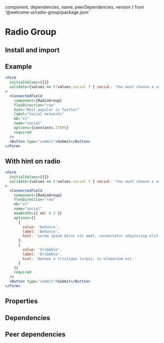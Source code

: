 
  component,
  dependencies,
  name,
  peerDependencies,
  version
} from '@welcome-ui/radio-group/package.json'
# Radio Group
<tagversion version={version} name={name} />

## Install and import

<usage component={component} name={name} peerDependencies={peerDependencies} />

## Example

```jsx
<Form
  initialValues={{}}
  validate={values => (!values.social ? { social: 'You must choose a social network' } : {})}
>
  <ConnectedField
    component={RadioGroup}
    flexDirection="row"
    hint="Most popular is Twitter"
    label="Social networks"
    mb="xl"
    name="social"
    options={constants.ITEMS}
    required
  />
  <Button type="submit">Submit</Button>
</Form>
```

## With hint on radio

```jsx
<Form
  initialValues={{}}
  validate={values => (!values.social ? { social: 'You must choose a social network' } : {})}
>
  <ConnectedField
    component={RadioGroup}
    flexDirection="row"
    mb="xl"
    name="social"
    maxWidth={{ md: 0.3 }}
    options={[
      {
        value: 'behance',
        label: 'Behance',
        hint: 'Lorem ipsum dolor sit amet, consectetur adipiscing elit.'
      },
      {
        value: 'dribbble',
        label: 'Dribbble',
        hint: 'Aenean a tristique turpis, in elementum est.'
      }
    ]}
    required
  />
  <Button type="submit">Submit</Button>
</Form>
```

## Properties

<props of="Radio" propTypes={props.propTypes} />

## Dependencies

<dependencies dependencies={dependencies} />

## Peer dependencies

<dependencies dependencies={peerDependencies} />
